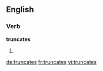 
==English==

===Verb===
'''truncates'''

# {{third-person singular of|truncate}}

[[de:truncates]]
[[fr:truncates]]
[[vi:truncates]]